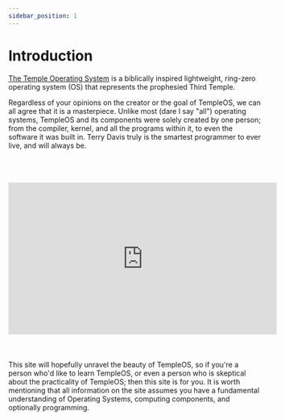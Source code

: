 ```yaml
---
sidebar_position: 1
---
```


# Introduction
[The Temple Operating System](https://www.templeos.org/) is a biblically inspired lightweight, ring-zero operating system (OS) that represents the prophesied Third Temple.

Regardless of your opinions on the creator or the goal of TempleOS, we can all agree that it is a masterpiece. Unlike most (dare I say "all") operating systems, TempleOS and its components were solely created by one person; from the compiler, kernel, and all the programs within it, to even the software it was built in. Terry Davis truly is the smartest programmer to ever live, and will always be.
<br></br>
<br></br>
<iframe width="532.5" height="301.25" src="https://www.youtube.com/embed/pfNxpsU9C-g" title="YouTube video player" frameborder="0" allow="accelerometer; autoplay; clipboard-write; encrypted-media; gyroscope; picture-in-picture" allowfullscreen></iframe>
<br></br>
<br></br>
This site will hopefully unravel the beauty of TempleOS, so if you're a person who'd like to learn TempleOS, or even a person who is skeptical about the practicality of TempleOS; then this site is for you. It is worth mentioning that all information on the site assumes you have a fundamental understanding of Operating Systems, computing components, and optionally programming.
